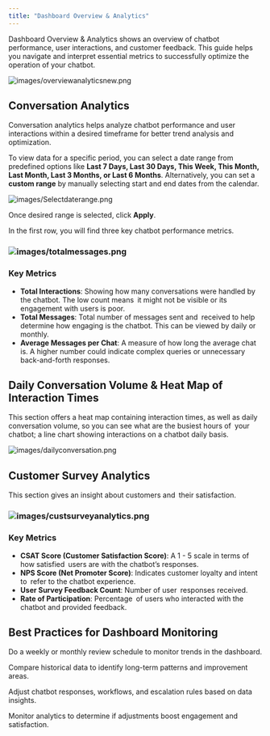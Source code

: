 ```yaml
---
title: "Dashboard Overview & Analytics"
---
```


Dashboard Overview & Analytics shows an overview of chatbot performance, user interactions, and customer feedback. This guide helps you navigate and interpret essential metrics to successfully optimize the operation of your chatbot.

![images/overviewanalyticsnew.png](/images/overviewanalyticsnew.png)

## Conversation Analytics

Conversation analytics helps analyze chatbot performance and user interactions within a desired timeframe for better trend analysis and optimization.

To view data for a specific period, you can select a date range from predefined options like **Last 7 Days, Last 30 Days, This Week, This Month, Last Month, Last 3 Months, or Last 6 Months**. Alternatively, you can set a **custom range** by manually selecting start and end dates from the calendar.

![images/Selectdaterange.png](/images/Selectdaterange.png)

Once desired range is selected, click **Apply**.

In the first row, you will find three key chatbot performance metrics.

### ![images/totalmessages.png](/images/totalmessages.png)

### Key Metrics

- **Total Interactions**: Showing how many conversations were handled by the chatbot. The low count means it might not be visible or its engagement with users is poor.
- **Total Messages**: Total number of messages sent and received to help determine how engaging is the chatbot. This can be viewed by daily or monthly.
- **Average Messages per Chat**: A measure of how long the average chat is. A higher number could indicate complex queries or unnecessary back-and-forth responses.

## Daily Conversation Volume & Heat Map of Interaction Times

This section offers a heat map containing interaction times, as well as daily conversation volume, so you can see what are the busiest hours of your chatbot; a line chart showing interactions on a chatbot daily basis.

![images/dailyconversation.png](/images/dailyconversation.png)

## Customer Survey Analytics

This section gives an insight about customers and their satisfaction.

### ![images/custsurveyanalytics.png](/images/custsurveyanalytics.png)

### Key Metrics

- **CSAT Score (Customer Satisfaction Score)**: A 1 - 5 scale in terms of how satisfied users are with the chatbot’s responses.
- **NPS Score (Net Promoter Score)**: Indicates customer loyalty and intent to refer to the chatbot experience.
- **User Survey Feedback Count**: Number of user responses received.
- **Rate of Participation**: Percentage of users who interacted with the chatbot and provided feedback.

## Best Practices for Dashboard Monitoring

<Icon icon="circle-check" /> Do a weekly or monthly review schedule to monitor trends in the dashboard.

<Icon icon="circle-check" /> Compare historical data to identify long-term patterns and improvement areas.

<Icon icon="circle-check" /> Adjust chatbot responses, workflows, and escalation rules based on data insights.

<Icon icon="circle-check" /> Monitor analytics to determine if adjustments boost engagement and satisfaction.